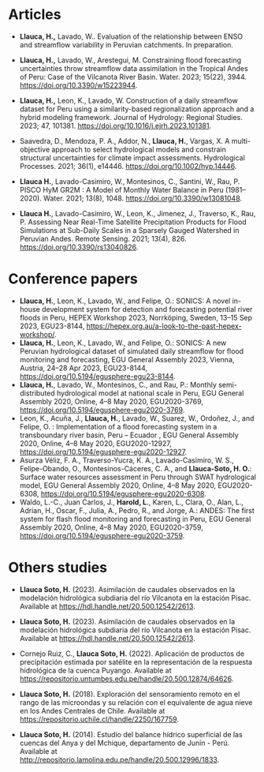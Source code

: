 # Articles

-   **Llauca, H.,** Lavado, W.. Evaluation of the relationship between ENSO and streamflow variability in Peruvian catchments. In preparation.

-   **Llauca, H.,** Lavado, W., Arestegui, M. Constraining flood forecasting uncertainties throw streamflow data assimilation in the Tropical Andes of Peru: Case of the Vilcanota River Basin. Water. 2023; 15(22), 3944. <https://doi.org/10.3390/w15223944>.

-   **Llauca, H.,** Leon, K., Lavado, W. Construction of a daily streamflow dataset for Peru using a similarity-based regionalization approach and a hybrid modeling framework. Journal of Hydrology: Regional Studies. 2023; 47, 101381. <https://doi.org/10.1016/j.ejrh.2023.101381>.

-   Saavedra, D., Mendoza, P. A., Addor, N., **Llauca, H.**, Vargas, X. A multi-objective approach to select hydrological models and constrain structural uncertainties for climate impact assessments. Hydrological Processes. 2021; 36(1), e14446. <https://doi.org/10.1002/hyp.14446>.

-   **Llauca H.**, Lavado-Casimiro, W., Montesinos, C., Santini, W., Rau, P. PISCO HyM GR2M : A Model of Monthly Water Balance in Peru (1981--2020). Water. 2021; 13(8), 1048. <https://doi.org/10.3390/w13081048>.

-   **Llauca H.**, Lavado-Casimiro, W., Leon, K., Jimenez, J., Traverso, K., Rau, P. Assessing Near Real-Time Satellite Precipitation Products for Flood Simulations at Sub-Daily Scales in a Sparsely Gauged Watershed in Peruvian Andes. Remote Sensing. 2021; 13(4), 826. <https://doi.org/10.3390/rs13040826>.

# Conference papers

-   **Llauca, H.**, Leon, K., Lavado, W., and Felipe, O.: SONICS: A novel in-house development system for detection and forecasting potential river floods in Peru, HEPEX Workshop 2023, Norrköping, Sweden, 13--15 Sep 2023, EGU23-8144, <https://hepex.org.au/a-look-to-the-past-hepex-workshop/>.
-   **Llauca, H.**, Leon, K., Lavado, W., and Felipe, O.: SONICS: A new Peruvian hydrological dataset of simulated daily streamflow for flood monitoring and forecasting, EGU General Assembly 2023, Vienna, Austria, 24--28 Apr 2023, EGU23-8144, <https://doi.org/10.5194/egusphere-egu23-8144>.
-   **Llauca, H.**, Lavado, W., Montesinos, C., and Rau, P.: Monthly semi-distributed hydrological model at national scale in Peru, EGU General Assembly 2020, Online, 4--8 May 2020, EGU2020-3769, <https://doi.org/10.5194/egusphere-egu2020-3769>.
-   Leon, K., Acuña, J., **Llauca, H.**, Lavado, W., Suarez, W., Ordoñez, J., and Felipe, O. : Implementation of a flood forecasting system in a transboundary river basin, Peru -- Ecuador , EGU General Assembly 2020, Online, 4--8 May 2020, EGU2020-12927, <https://doi.org/10.5194/egusphere-egu2020-12927>.
-   Asurza Véliz, F. A., Traverso-Yucra, K. A., Lavado-Casimiro, W. S., Felipe-Obando, O., Montesinos-Cáceres, C. A., and **Llauca-Soto, H. O.**: Surface water resources assessment in Peru through SWAT hydrological model, EGU General Assembly 2020, Online, 4--8 May 2020, EGU2020-6308, <https://doi.org/10.5194/egusphere-egu2020-6308>.
-   Waldo, L.-C., Juan Carlos, J., **Harold, L**., Karen, L., Clara, O., Alan, L., Adrian, H., Oscar, F., Julia, A., Pedro, R., and Jorge, A.: ANDES: The first system for flash flood monitoring and forecasting in Peru, EGU General Assembly 2020, Online, 4--8 May 2020, EGU2020-3759, <https://doi.org/10.5194/egusphere-egu2020-3759>.

# Others studies

-   **Llauca Soto, H.** (2023). Asimilación de caudales observados en la modelación hidrológica subdiaria del río Vilcanota en la estación Pisac. Available at <https://hdl.handle.net/20.500.12542/2613>.

-   **Llauca Soto, H.** (2023). Asimilación de caudales observados en la modelación hidrológica subdiaria del río Vilcanota en la estación Pisac. Available at <https://hdl.handle.net/20.500.12542/2613>.

-   Cornejo Ruiz, C., **Llauca Soto, H.** (2022). Aplicación de productos de precipitación estimada por satélite en la representación de la respuesta hidrológica de la cuenca Puyango. Available at <https://repositorio.untumbes.edu.pe/handle/20.500.12874/64626>.

-   **Llauca Soto, H.** (2018). Exploración del sensoramiento remoto en el rango de las microondas y su relación con el equivalente de agua nieve en los Andes Centrales de Chile. Available at [https://repositorio.uchile.cl/handle/2250/167759](#0).

-   **Llauca Soto, H.** (2014). Estudio del balance hídrico superficial de las cuencas del Anya y del Mchique, departamento de Junín - Perú. Available at [http://repositorio.lamolina.edu.pe/handle/20.500.12996/1833](#0).
